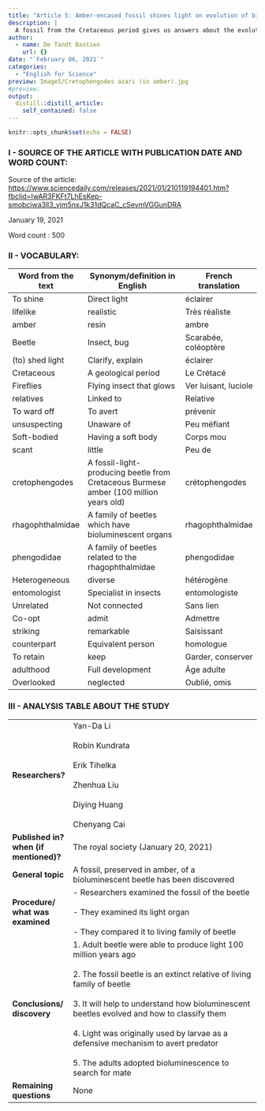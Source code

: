 ```yaml
---
title: "Article 5: Amber-encased fossil shines light on evolution of bioluminescent insects"
description: |
  A fossil from the Cretaceous period gives us answers about the evolution of the bioluminescent system.
author:
  - name: De Tandt Bastien
    url: {}
date: "`February 06, 2021`"
categories:
  - "English for Science"
preview: Image5/Cretophengodes azari (in amber).jpg
#preview: 
output:
  distill::distill_article:
    self_contained: false
---
```


```r
knitr::opts_chunk$set(echo = FALSE)
```

### I - SOURCE OF THE ARTICLE WITH PUBLICATION DATE AND WORD COUNT:

Source of the article: [https://www.sciencedaily.com/releases/2021/01/210119194401.htm?fbclid=IwAR3FKFt7LhEsKep-smobciwa3ll3_yjm5nxJ1k31dQcaC_cSevmVGGunDRA](https://www.sciencedaily.com/releases/2021/01/210119194401.htm?fbclid=IwAR3FKFt7LhEsKep-smobciwa3ll3_yjm5nxJ1k31dQcaC_cSevmVGGunDRA)

January 19, 2021

Word count : 500

### II - VOCABULARY: 

| Word from the text | Synonym/definition in English                                                         | French translation   |
| ------------------ | ------------------------------------------------------------------------------------- | -------------------- |
| To shine           | Direct light                                                                          | éclairer             |
| lifelike           | realistic                                                                             | Très réaliste        |
| amber              | resin                                                                                 | ambre                |
| Beetle             | Insect, bug                                                                           | Scarabée, coléoptère |
| (to) shed light    | Clarify, explain                                                                      | éclairer             |
| Cretaceous         | A geological period                                                                   | Le Crétacé           |
| Fireflies          | Flying insect that glows                                                              | Ver luisant, luciole |
| relatives          | Linked to                                                                             | Relative             |
| To ward off        | To avert                                                                              | prévenir             |
| unsuspecting       | Unaware of                                                                            | Peu méfiant          |
| Soft-bodied        | Having a soft body                                                                    | Corps mou            |
| scant              | little                                                                                | Peu de               |
| cretophengodes     | A fossil-light-producing beetle from Cretaceous Burmese amber (100 million years old) | crétophengodes       |
| rhagophthalmidae   | A family of beetles which have bioluminescent organs                                  | rhagophthalmidae     |
| phengodidae        | A family of beetles related to the rhagophthalmidae                                   | phengodidae          |
| Heterogeneous      | diverse                                                                               | hétérogène           |
| entomologist       | Specialist in insects                                                                 | entomologiste        |
| Unrelated          | Not connected                                                                         | Sans lien            |
| Co-opt             | admit                                                                                 | Admettre             |
| striking           | remarkable                                                                            | Saisissant           |
| counterpart        | Equivalent person                                                                     | homologue            |
| To retain          | keep                                                                                  | Garder, conserver    |
| adulthood          | Full development                                                                      | Âge adulte           |
| Overlooked         | neglected                                                                             | Oublié, omis         |

### III - ANALYSIS TABLE ABOUT THE STUDY 

|                                        	|                                                                                                                                                                                                                                                                                                                                                                                                          	|
|----------------------------------------	|----------------------------------------------------------------------------------------------------------------------------------------------------------------------------------------------------------------------------------------------------------------------------------------------------------------------------------------------------------------------------------------------------------	|
| **Researchers?**                       	| Yan-Da Li<br><br>Robin Kundrata<br><br>Erik Tihelka<br><br>Zhenhua Liu<br><br>Diying Huang<br><br>Chenyang Cai                                                                                                                                                                                                                                                                                           	|
| **Published in? when (if mentioned)?** 	| The royal society (January 20, 2021)                                                                                                                                                                                                                                                                                                                                                                     	|
| **General topic**                      	| A fossil, preserved in amber, of a bioluminescent beetle has been discovered                                                                                                                                                                                                                                                                                                                            	|
| **Procedure/ what was examined**       	| - Researchers examined the fossil of the beetle<br><br>- They examined its light organ<br><br>- They compared it to living family of beetle                                                                                                                                                                                                                                                             	|
| **Conclusions/ discovery**             	| 1. Adult beetle were able to produce light 100 million years ago<br><br>2. The fossil beetle is an extinct relative of living family of beetle<br><br>3. It will help to understand how bioluminescent beetles evolved and how to classify them<br><br>4. Light was originally used by larvae as a defensive mechanism to avert predator<br><br>5. The adults adopted bioluminescence to search for mate 	|
| **Remaining questions**                	| None                                                                                                                                                                                                                                                                                                                                                                                                     	|
